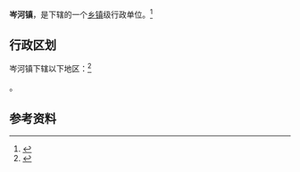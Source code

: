 {{中国乡级行政区|42/10/02/101/000}}

'''岑河镇'''，是{{PRC admin/fullname|42/10/02/101/000|3}}下辖的一个[[乡镇|乡镇]]级行政单位。<ref>{{PRC admin/ref sgc|{{PRC admin/parent|42/10/02/101/000}}}}</ref>

== 行政区划 ==

岑河镇下辖以下地区：<ref>{{PRC admin/ref sgc|42/10/02/101/000}}</ref>

{{PRC admin/children|42/10/02/101/000}}。

== 参考资料 ==

{{reflist}}

{{行政区划小作品}}
{{PRC admin/navcat|42/10/02/101/000}}